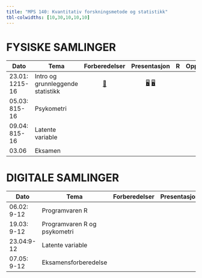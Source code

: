 ```yaml
---
title: "MPS 140: Kvantitativ forskningsmetode og statistikk"
tbl-colwidths: [10,30,10,10,10]
---
```


# FYSISKE SAMLINGER

<!-- [📖](samlinger/samling1.qmd "Samling 1")  -->

<!-- [📖](samlinger/samling2.qmd "Samling 2") -->

::: column-screen-inset-right
| Dato           | Tema                              |              Forberedelser               |            Presentasjon            | R   | Oppgaver |
|------------|------------|:----------:|:----------:|------|:----------:|
| 23.01: 1215-16 | Intro og grunnleggende statistikk | [📖](samlinger/samling1.qmd "Samling 1") | [🖥](slides/slides1.qmd "Foiler 1")  [🖥](slides/stat_review.pdf "Repetisjon") |      |    [📋](quiz/samling1_mps140.pdf "Oppg 1")      |
| 05.03: 815-16  | Psykometri                        |                                          |                                    |     |          |
| 09.04: 815-16  | Latente variable                  |                                          |                                    |     |          |
| 03.06          | Eksamen                           |                                          |                                    |     |          |
:::

# DIGITALE SAMLINGER

::: column-screen-inset-right
| Dato        | Tema                         | Forberedelser | Presentasjon | Oppgaver |
|---------------|---------------|:-------------:|:-------------:|:-------------:|
| 06.02: 9-12 | Programvaren R               |               |              |          |
| 19.03: 9-12 | Programvaren R og psykometri |               |              |          |
| 23.04:9-12  | Latente variable             |               |              |          |
| 07.05: 9-12 | Eksamensforberedelse         |               |              |          |
:::
